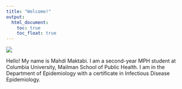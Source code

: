 ```yaml
---
title: "Welcome!"
output: 
  html_document:
    toc: true
    toc_float: true
---
```


![](Mahdi.jpeg)

Hello! My name is Mahdi Maktabi. I am a second-year MPH student at Columbia University, Mailman School of Public Health. I am in the Department of Epidemiology with a certificate in Infectious Disease Epidemiology.

